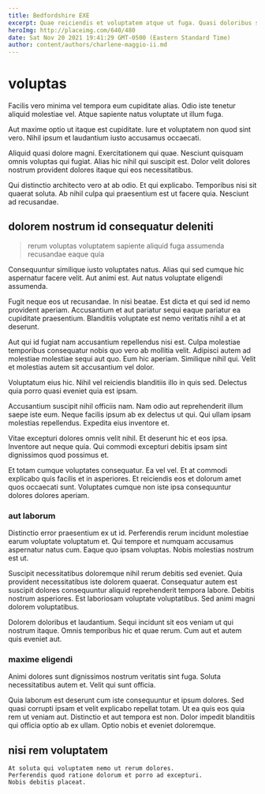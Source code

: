 ```yaml
---
title: Bedfordshire EXE
excerpt: Quae reiciendis et voluptatem atque ut fuga. Quasi doloribus saepe. Aliquid et exercitationem voluptatibus ut eos. Architecto incidunt excepturi ea. Ea deserunt sed aut.
heroImg: http://placeimg.com/640/480
date: Sat Nov 20 2021 19:41:29 GMT-0500 (Eastern Standard Time)
author: content/authors/charlene-maggio-ii.md
---
```

# voluptas

Facilis vero minima vel tempora eum cupiditate alias. Odio iste tenetur aliquid molestiae vel. Atque sapiente natus voluptate ut illum fuga.
  
Aut maxime optio ut itaque est cupiditate. Iure et voluptatem non quod sint vero. Nihil ipsum et laudantium iusto accusamus occaecati.
  
Aliquid quasi dolore magni. Exercitationem qui quae. Nesciunt quisquam omnis voluptas qui fugiat. Alias hic nihil qui suscipit est. Dolor velit dolores nostrum provident dolores itaque qui eos necessitatibus.
  
Qui distinctio architecto vero at ab odio. Et qui explicabo. Temporibus nisi sit quaerat soluta. Ab nihil culpa qui praesentium est ut facere quia. Nesciunt ad recusandae.

## dolorem nostrum id consequatur deleniti

> rerum voluptas voluptatem sapiente aliquid fuga assumenda recusandae eaque quia

Consequuntur similique iusto voluptates natus. Alias qui sed cumque hic aspernatur facere velit. Aut animi est. Aut natus voluptate eligendi assumenda.
  
Fugit neque eos ut recusandae. In nisi beatae. Est dicta et qui sed id nemo provident aperiam. Accusantium et aut pariatur sequi eaque pariatur ea cupiditate praesentium. Blanditiis voluptate est nemo veritatis nihil a et at deserunt.
  
Aut qui id fugiat nam accusantium repellendus nisi est. Culpa molestiae temporibus consequatur nobis quo vero ab mollitia velit. Adipisci autem ad molestiae molestiae sequi aut quo. Eum hic aperiam. Similique nihil qui. Velit et molestias autem sit accusantium vel dolor.
  
Voluptatum eius hic. Nihil vel reiciendis blanditiis illo in quis sed. Delectus quia porro quasi eveniet quia est ipsam.
  
Accusantium suscipit nihil officiis nam. Nam odio aut reprehenderit illum saepe iste eum. Neque facilis ipsum ab ex delectus ut qui. Qui ullam ipsam molestias repellendus. Expedita eius inventore et.
  
Vitae excepturi dolores omnis velit nihil. Et deserunt hic et eos ipsa. Inventore aut neque quia. Qui commodi excepturi debitis ipsam sint dignissimos quod possimus et.
  
Et totam cumque voluptates consequatur. Ea vel vel. Et at commodi explicabo quis facilis et in asperiores. Et reiciendis eos et dolorum amet quos occaecati sunt. Voluptates cumque non iste ipsa consequuntur dolores dolores aperiam.

### aut laborum

Distinctio error praesentium ex ut id. Perferendis rerum incidunt molestiae earum voluptate voluptatum et. Qui tempore et numquam accusamus aspernatur natus cum. Eaque quo ipsam voluptas. Nobis molestias nostrum est ut.
  
Suscipit necessitatibus doloremque nihil rerum debitis sed eveniet. Quia provident necessitatibus iste dolorem quaerat. Consequatur autem est suscipit dolores consequuntur aliquid reprehenderit tempora labore. Debitis nostrum asperiores. Est laboriosam voluptate voluptatibus. Sed animi magni dolorem voluptatibus.
  
Dolorem doloribus et laudantium. Sequi incidunt sit eos veniam ut qui nostrum itaque. Omnis temporibus hic et quae rerum. Cum aut et autem quis eveniet aut.

### maxime eligendi

Animi dolores sunt dignissimos nostrum veritatis sint fuga. Soluta necessitatibus autem et. Velit qui sunt officia.
  
Quia laborum est deserunt cum iste consequuntur et ipsum dolores. Sed quasi corrupti ipsam et velit explicabo repellat totam. Ut ea quis eos quia rem ut veniam aut. Distinctio et aut tempora est non. Dolor impedit blanditiis qui officia optio ab ex ullam. Optio nobis et eveniet doloremque.

## nisi rem voluptatem

```text
At soluta qui voluptatem nemo ut rerum dolores.
Perferendis quod ratione dolorum et porro ad excepturi.
Nobis debitis placeat.
```


